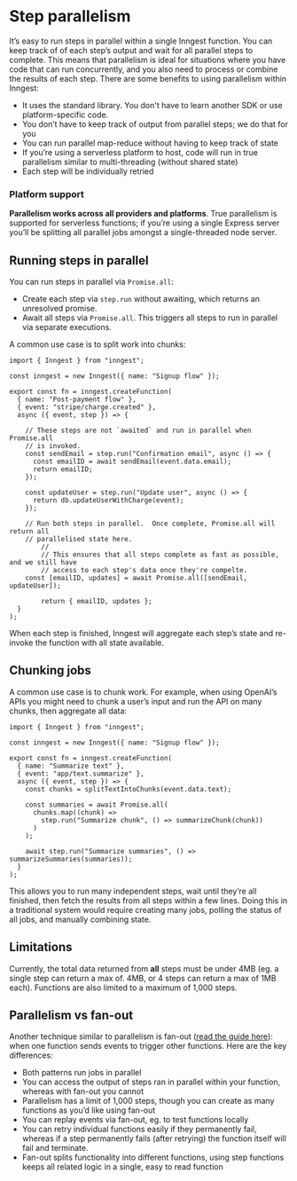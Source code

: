 # Step parallelism

It’s easy to run steps in parallel within a single Inngest function.  You can keep track of of each step’s output and wait for all parallel steps to complete.  This means that parallelism is ideal for situations where you have code that can run concurrently, and you also need to process or combine the results of each step.  There are some benefits to using parallelism within Inngest:

- It uses the standard library.  You don't have to learn another SDK or use platform-specific code.
- You don’t have to keep track of output from parallel steps;  we do that for you
- You can run parallel map-reduce without having to keep track of state 
- If you’re using a serverless platform to host, code will run in true parallelism similar to multi-threading (without shared state)
- Each step will be individually retried

### Platform support

**Parallelism works across all providers and platforms**.  True parallelism is supported for serverless functions;  if you’re using a single Express server you’ll be splitting all parallel jobs amongst a single-threaded node server.

## Running steps in parallel

You can run steps in parallel via `Promise.all`:

- Create each step via `step.run` without awaiting, which returns an unresolved promise.
- Await all steps via `Promise.all`. This triggers all steps to run in parallel via separate executions.

A common use case is to split work into chunks:

```tsx
import { Inngest } from "inngest";

const inngest = new Inngest({ name: "Signup flow" });

export const fn = inngest.createFunction(
  { name: "Post-payment flow" },
  { event: "stripe/charge.created" },
  async ({ event, step }) => {

    // These steps are not `awaited` and run in parallel when Promise.all
    // is invoked.
    const sendEmail = step.run("Confirmation email", async () => {
      const emailID = await sendEmail(event.data.email);
      return emailID;
    });

    const updateUser = step.run("Update user", async () => {
      return db.updateUserWithCharge(event);
    });

    // Run both steps in parallel.  Once complete, Promise.all will return all
    // parallelised state here.
		//
		// This ensures that all steps complete as fast as possible, and we still have
		// access to each step's data once they're compelte.
    const [emailID, updates] = await Promise.all([sendEmail, updateUser]);

		return { emailID, updates };
  }
);
```

When each step is finished, Inngest will aggregate each step’s state and re-invoke the function with all state available.

## Chunking jobs

A common use case is to chunk work.  For example, when using OpenAI’s APIs you might need to chunk a user’s input and run the API on many chunks, then aggregate all data:

```tsx
import { Inngest } from "inngest";

const inngest = new Inngest({ name: "Signup flow" });

export const fn = inngest.createFunction(
  { name: "Summarize text" },
  { event: "app/text.summarize" },
  async ({ event, step }) => {
    const chunks = splitTextIntoChunks(event.data.text);

    const summaries = await Promise.all(
      chunks.map((chunk) =>
        step.run("Summarize chunk", () => summarizeChunk(chunk))
      )
    );

    await step.run("Summarize summaries", () => summarizeSummaries(summaries));
  }
);
```

This allows you to run many independent steps, wait until they’re all finished, then fetch the results from all steps within a few lines.  Doing this in a traditional system would require creating many jobs, polling the status of all jobs, and manually combining state.

## Limitations

Currently, the total data returned from **all** steps must be under 4MB (eg. a single step can return a max of. 4MB, or 4 steps can return a max of 1MB each).  Functions are also limited to a maximum of 1,000 steps.

## Parallelism vs fan-out

Another technique similar to parallelism is fan-out ([read the guide here](/docs/guides/fan-out-jobs)):  when one function sends events to trigger other functions.  Here are the key differences:

- Both patterns run jobs in parallel
- You can access the output of steps ran in parallel within your function, whereas with fan-out you cannot
- Parallelism has a limit of 1,000 steps, though you can create as many functions as you’d like using fan-out
- You can replay events via fan-out, eg. to test functions locally
- You can retry individual functions easily if they permanently fail, whereas if a step permanently fails (after retrying) the function itself will fail and terminate.
- Fan-out splits functionality into different functions, using step functions keeps all related logic in a single, easy to read function
